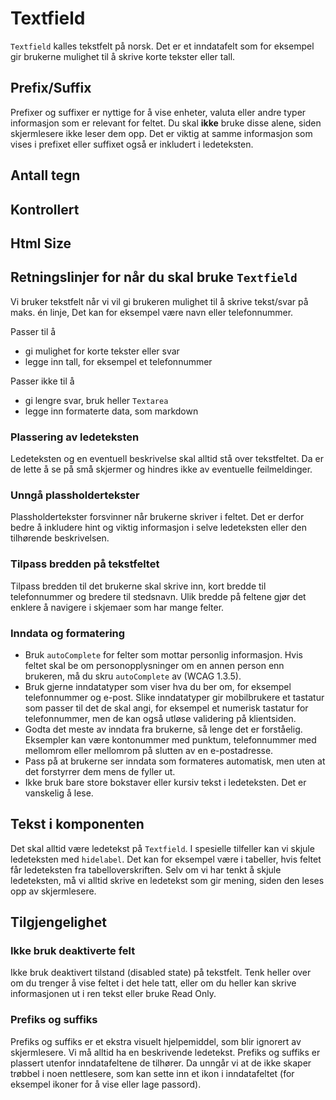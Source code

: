 

<Meta of={TextfieldStories} />

# Textfield

`Textfield` kalles tekstfelt på norsk. Det er et inndatafelt som for eksempel gir brukerne mulighet til å skrive korte tekster eller tall.

<Primary />
<Controls />

## Prefix/Suffix

Prefixer og suffixer er nyttige for å vise enheter, valuta eller andre typer informasjon som er relevant for feltet.
Du skal **ikke** bruke disse alene, siden skjermlesere ikke leser dem opp.
Det er viktig at samme informasjon som vises i prefixet eller suffixet også er inkludert i ledeteksten.

<Canvas of={TextfieldStories.Adornments} />

## Antall tegn

<Canvas of={TextfieldStories.WithCharacterCounter} />

## Kontrollert

<Canvas of={TextfieldStories.Controlled} />

## Html Size

<Canvas of={TextfieldStories.HtmlSize} />

## Retningslinjer for når du skal bruke `Textfield`

Vi bruker tekstfelt når vi vil gi brukeren mulighet til å skrive tekst/svar på maks. én linje, Det kan for eksempel være navn eller telefonnummer.

Passer til å

- gi mulighet for korte tekster eller svar
- legge inn tall, for eksempel et telefonnummer

Passer ikke til å

- gi lengre svar, bruk heller `Textarea`
- legge inn formaterte data, som markdown
  <br />

### Plassering av ledeteksten

Ledeteksten og en eventuell beskrivelse skal alltid stå over tekstfeltet. Da er de lette å se på små skjermer og hindres ikke av eventuelle feilmeldinger.

### Unngå plassholdertekster

Plassholdertekster forsvinner når brukerne skriver i feltet. Det er derfor bedre å inkludere hint og viktig informasjon i selve ledeteksten eller den tilhørende beskrivelsen.

### Tilpass bredden på tekstfeltet

Tilpass bredden til det brukerne skal skrive inn, kort bredde til telefonnummer og bredere til stedsnavn. Ulik bredde på feltene gjør det enklere å navigere i skjemaer som har mange felter.

### Inndata og formatering

- Bruk `autoComplete` for felter som mottar personlig informasjon. Hvis feltet skal be om personopplysninger om en annen person enn brukeren, må du skru `autoComplete` av (WCAG 1.3.5).
- Bruk gjerne inndatatyper som viser hva du ber om, for eksempel telefonnummer og e-post. Slike inndatatyper gir mobilbrukere et tastatur som passer til det de skal angi, for eksempel et numerisk tastatur for telefonnummer, men de kan også utløse validering på klientsiden.
- Godta det meste av inndata fra brukerne, så lenge det er forståelig. Eksempler kan være kontonummer med punktum, telefonnummer med mellomrom eller mellomrom på slutten av en e-postadresse.
- Pass på at brukerne ser inndata som formateres automatisk, men uten at det forstyrrer dem mens de fyller ut.
- Ikke bruk bare store bokstaver eller kursiv tekst i ledeteksten. Det er vanskelig å lese.

## Tekst i komponenten

Det skal alltid være ledetekst på `Textfield`. I spesielle tilfeller kan vi skjule ledeteksten med `hidelabel`. Det kan for eksempel være i tabeller, hvis feltet får ledeteksten fra tabelloverskriften. Selv om vi har tenkt å skjule ledeteksten, må vi alltid skrive en ledetekst som gir mening, siden den leses opp av skjermlesere.

## Tilgjengelighet

### Ikke bruk deaktiverte felt

Ikke bruk deaktivert tilstand (disabled state) på tekstfelt. Tenk heller over om du trenger å vise feltet i det hele tatt, eller om du heller kan skrive informasjonen ut i ren tekst eller bruke Read Only.

### Prefiks og suffiks

Prefiks og suffiks er et ekstra visuelt hjelpemiddel, som blir ignorert av skjermlesere. Vi må alltid ha en beskrivende ledetekst. Prefiks og suffiks er plassert utenfor inndatafeltene de tilhører. Da unngår vi at de ikke skaper trøbbel i noen nettlesere, som kan sette inn et ikon i inndatafeltet (for eksempel ikoner for å vise eller lage passord).
